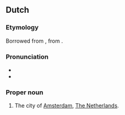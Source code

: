 ==Dutch==

===Etymology===
Borrowed from {{bor|nl|yi|מקום||place, safe haven|tr=mokem}}, from {{der|nl|he|מקום||place|tr=makóm}}.

===Pronunciation===
* {{audio|Nl-Mokum.ogg|Audio|lang=nl}}
* {{IPA|/ˈmoːkəm/|lang=nl}}

===Proper noun===
{{wikipedia|lang=en}}
{{nl-noun|n|-|-}}

# {{lb|nl|informal}} The city of [[Amsterdam]], [[The Netherlands]].
